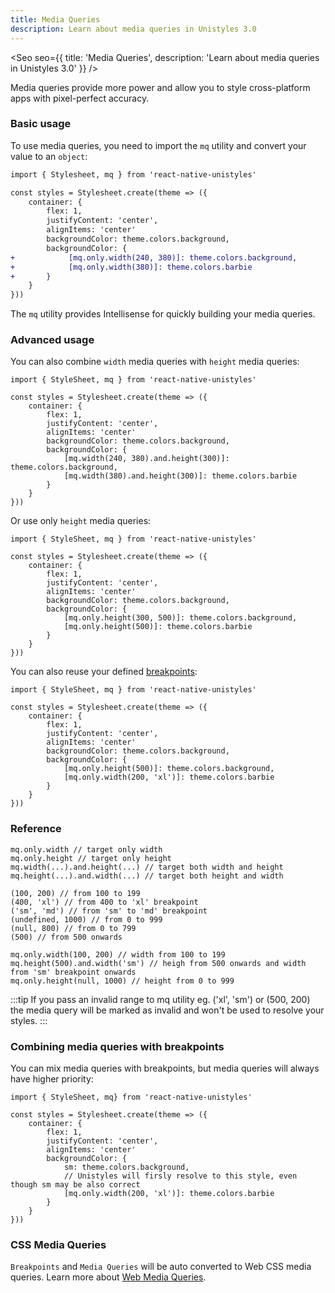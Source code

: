 ```yaml
---
title: Media Queries
description: Learn about media queries in Unistyles 3.0
---
```



<Seo
    seo={{
        title: 'Media Queries',
        description: 'Learn about media queries in Unistyles 3.0'
    }}
/>

Media queries provide more power and allow you to style cross-platform apps with pixel-perfect accuracy.

### Basic usage

To use media queries, you need to import the `mq` utility and convert your value to an `object`:

```diff lang="tsx" /mq/ del="backgroundColor: theme.colors.background,"  ins="backgroundColor: {"
import { Stylesheet, mq } from 'react-native-unistyles'

const styles = Stylesheet.create(theme => ({
    container: {
        flex: 1,
        justifyContent: 'center',
        alignItems: 'center'
        backgroundColor: theme.colors.background,
        backgroundColor: {
+            [mq.only.width(240, 380)]: theme.colors.background,
+            [mq.only.width(380)]: theme.colors.barbie
+       }
    }
}))
```

The `mq` utility provides Intellisense for quickly building your media queries.

### Advanced usage

You can also combine `width` media queries with `height` media queries:

```tsx /mq/
import { StyleSheet, mq } from 'react-native-unistyles'

const styles = Stylesheet.create(theme => ({
    container: {
        flex: 1,
        justifyContent: 'center',
        alignItems: 'center'
        backgroundColor: theme.colors.background,
        backgroundColor: {
            [mq.width(240, 380).and.height(300)]: theme.colors.background,
            [mq.width(380).and.height(300)]: theme.colors.barbie
        }
    }
}))
```

Or use only `height` media queries:

```tsx /mq/
import { StyleSheet, mq } from 'react-native-unistyles'

const styles = Stylesheet.create(theme => ({
    container: {
        flex: 1,
        justifyContent: 'center',
        alignItems: 'center'
        backgroundColor: theme.colors.background,
        backgroundColor: {
            [mq.only.height(300, 500)]: theme.colors.background,
            [mq.only.height(500)]: theme.colors.barbie
        }
    }
}))
```

You can also reuse your defined [breakpoints](/v3/references/breakpoints/):

```tsx /xl/
import { StyleSheet, mq } from 'react-native-unistyles'

const styles = Stylesheet.create(theme => ({
    container: {
        flex: 1,
        justifyContent: 'center',
        alignItems: 'center'
        backgroundColor: theme.colors.background,
        backgroundColor: {
            [mq.only.height(500)]: theme.colors.background,
            [mq.only.width(200, 'xl')]: theme.colors.barbie
        }
    }
}))
```

### Reference

```shell title="Available combinations"
mq.only.width // target only width
mq.only.height // target only height
mq.width(...).and.height(...) // target both width and height
mq.height(...).and.width(...) // target both height and width
```

```shell title="Available values"
(100, 200) // from 100 to 199
(400, 'xl') // from 400 to 'xl' breakpoint
('sm', 'md') // from 'sm' to 'md' breakpoint
(undefined, 1000) // from 0 to 999
(null, 800) // from 0 to 799
(500) // from 500 onwards
```

```shell title="Full example"
mq.only.width(100, 200) // width from 100 to 199
mq.height(500).and.width('sm') // heigh from 500 onwards and width from 'sm' breakpoint onwards
mq.only.height(null, 1000) // height from 0 to 999
```

:::tip
If you pass an invalid range to mq utility eg. ('xl', 'sm') or (500, 200) the media query will be marked as invalid and won't be used to resolve your styles.
:::

### Combining media queries with breakpoints

You can mix media queries with breakpoints, but media queries will always have higher priority:

```tsx
import { StyleSheet, mq} from 'react-native-unistyles'

const styles = Stylesheet.create(theme => ({
    container: {
        flex: 1,
        justifyContent: 'center',
        alignItems: 'center'
        backgroundColor: {
            sm: theme.colors.background,
            // Unistyles will firsly resolve to this style, even though sm may be also correct
            [mq.only.width(200, 'xl')]: theme.colors.barbie
        }
    }
}))
```

### CSS Media Queries

`Breakpoints` and `Media Queries` will be auto converted to Web CSS media queries. Learn more about [Web Media Queries](/v3/references/web-styles#how-it-works).
